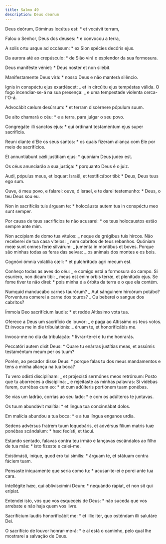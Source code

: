```yaml
---
title: Salmo 49
description: Deus deorum
---
```


<div class="side-by-side not-content">

Deus deórum, Dóminus locútus est: \* et vocávit terram,

Falou o Senhor, Deus dos deuses: \* e convocou a terra,

A solis ortu usque ad occásum: \* ex Sion spécies decóris ejus.

Da aurora até ao crepúsculo: \* de Sião virá o esplendor da sua formosura.

Deus maniféste véniet: \* Deus noster et non silébit.

Manifestamente Deus virá: \* nosso Deus e não manterá silêncio.

Ignis in conspéctu ejus exardéscet: _ et in circúitu ejus tempéstas válida. O fogo incendiar-se-á na sua presença: _ e uma tempestade violenta cerca-l'O-á.

Advocábit cælum desúrsum: \* et terram discérnere pópulum suum.

De alto chamará o céu: \* e a terra, para julgar o seu povo.

Congregáte illi sanctos ejus: \* qui órdinant testaméntum ejus super sacrifícia.

Reuni diante d’Ele os seus santos: \* os quais fizeram aliança com Ele por meio de sacrifícios.

Et annuntiábunt cæli justítiam ejus: \* quóniam Deus judex est.

Os céus anunciarão a sua justiça: \* porquanto Deus é o juiz.

Audi, pópulus meus, et loquar: Israël, et testificábor tibi: \* Deus, Deus tuus ego sum.

Ouve, ó meu povo, e falarei: ouve, ó Israel, e te darei testemunho: \* Deus, o teu Deus sou eu.

Non in sacrifíciis tuis árguam te: \* holocáusta autem tua in conspéctu meo sunt semper.

Por causa de teus sacrifícios te não acusarei: \* os teus holocaustos estão sempre ante mim.

Non accípiam de domo tua vítulos: _ neque de grégibus tuis hircos. Não receberei de tua casa vitelos: _ nem cabritos de teus rebanhos. Quóniam meæ sunt omnes feræ silvárum: _ juménta in móntibus et boves. Porque são minhas todas as feras das selvas: _ os animais dos montes e os bois.

Cognóvi ómnia volatília cæli: \* et pulchritúdo agri mecum est.

Conheço todas as aves do céu: _ e comigo está a formosura do campo. Si esuríero, non dicam tibi: _ meus est enim orbis terræ, et plenitúdo ejus. Se fome tiver te não direi: \* pois minha é a órbita da terra e o que ela contém.

Numquid manducábo carnes taurórum? _ Aut sánguinem hircórum potábo? Porventura comerei a carne dos touros? _ Ou beberei o sangue dos cabritos?

Ímmola Deo sacrifícium laudis: \* et redde Altíssimo vota tua.

Oferece a Deus um sacrifício de louvor: _ e paga ao Altíssimo os teus votos. Et ínvoca me in die tribulatiónis: _ éruam te, et honorificábis me.

Invoca-me no dia da tribulação: \* livrar-te-ei e tu me honrarás.

Peccatóri autem dixit Deus: \* Quare tu enárras justítias meas, et assúmis testaméntum meum per os tuum?

Porém, ao pecador disse Deus: \* porque falas tu dos meus mandamentos e tens a minha aliança na tua boca?

Tu vero odísti disciplínam: _ et projecísti sermónes meos retrórsum: Posto que tu aborreces a disciplina: _ e rejeitaste as minhas palavras: Si vidébas furem, currébas cum eo: \* et cum adúlteris portiónem tuam ponébas.

Se vias um ladrão, corrias ao seu lado: \* e com os adúlteros te juntavas.

Os tuum abundávit malítia: \* et lingua tua concinnábat dolos.

Em malícia abundou a tua boca: \* e a tua língua enganos urdia.

Sedens advérsus fratrem tuum loquebáris, et advérsus fílium matris tuæ ponébas scándalum: \* hæc fecísti, et tácui.

Estando sentado, falavas contra teu irmão e lançavas escândalos ao filho de tua mãe: \* isto fizeste e calei-me.

Existimásti, iníque, quod ero tui símilis: \* árguam te, et státuam contra fáciem tuam.

Pensaste iniquamente que seria como tu: \* acusar-te-ei e porei ante tua cara.

Intellégite hæc, qui obliviscímini Deum: \* nequándo rápiat, et non sit qui erípiat.

Entendei isto, vós que vos esqueceis de Deus: \* não suceda que vos arrebate e não haja quem vos livre.

Sacrifícium laudis honorificábit me: \* et illic iter, quo osténdam illi salutáre Dei.

O sacrifício de louvor honrar-me-á: \* e aí está o caminho, pelo qual lhe mostrarei a salvação de Deus.

</div>
